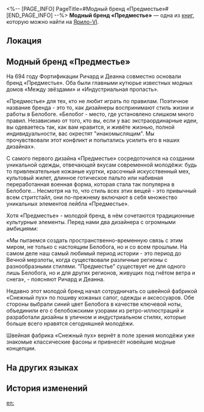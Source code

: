 <%-- [PAGE_INFO]
PageTitle=#Модный бренд «Предместье»#
[END_PAGE_INFO] --%>
{{Дополнить}}
{{Книга Инфобокс
|id           = 021
|partIds      = 190126
|Название     = 
|Изображение  = Иконка Книга.png
|Мир          = Ярило-VI
|Томов        = 1
|Автор        = <!--нужно добавить-->
|Описание     = Журнальная реклама модного бренда «Предместье».
|Том1         = {{tx}}
|Источник1    = {{tx|Отсутствует источник}}
|Персонажи    = 
|Фракции      = 
}}
'''Модный бренд «Предместье»''' — одна из [[Книги|книг]], которую можно найти на [[Ярило-VI]].

==Локация==
{{Отметка карты|<!--название карты-->|<!--id отметки-->}}

==Модный бренд «Предместье»==
<div align="center">{{Размер|+2|«Предместье» - ваша уникальность на пике}}</div>

На 694 году Фортификации Ричард и Деанна совместно основали бренд «Предместье». Оба были главными кутюрье известных модных домов «Между звёздами» и «Индустриальная пропасть».

«Предместье» для тех, кто не любит играть по правилам. Поэтичное название бренда - это то, как дизайнеры воспринимают стиль жизни и работы в Белобоге. «Белобог - место, где установлено слишком много правил. Независимо от того, кто вы, если у вас экстраординарные идеи, вы одеваетесь так, как вам нравится, и живёте жизнью, полной индивидуальности, вас окрестят "инакомыслящим". Мы прочувствовали этот конфликт и попытались усилить его в наших дизайнах».

С самого первого дизайна «Предместье» сосредоточился на создании уникальной одежды, отвечающей вкусам современной молодёжи: будь то привлекательные кожаные куртки, красочный искусственный мех, культовый жилет, длинное готическое пальто или набивная переработанная военная форма, которая стала так популярна в Белобоге... Несмотря на то, что стиль всех этих вещей - это привычный всем стритстайл, они по-прежнему включают в себя множество уникальных элементов лейбла «Предместье».

Хотя «Предместье» - молодой бренд, в нём сочетаются традиционные культурные элементы. Перед нами два дизайнера с огромными амбициями:

«Мы пытаемся создать пространственно-временную связь с этим миром, не только с настоящим Белобога, но и со всем прошлым. На самом деле наш самый любимый период истории - это период до Вечной мерзлоты, когда существовали различные регионы с разнообразными стилями. "Предместье" существует не для одного лишь Белобога, но и для других регионов, живущих под гнётом ветра и снега», - поясняют Ричард и Деанна.

Недавно этот молодой бренд начал сотрудничать со швейной фабрикой «Снежный пух» по пошиву кожаных сапог, одежды и аксессуаров. Обе стороны выбрали синий цвет Белобога в качестве ключевой ноты, объединили его с белобожскими узорами из ретро-иллюстраций и разработали дизайны в уличном и индустриальном стилях, которые больше всего нравятся сегодняшней молодёжи.

Швейная фабрика «Снежный пух» вернёт в поле зрения молодёжи уже знакомые классические фасоны и привнесёт новейшие модные концепции.

==На других языках==
{{На других языках
|en   = Fashion Brand "Suburbia"
|zhs  = 潮流品牌「郊外」
|zht  = 潮流品牌「郊外」
|ja   = 流行ブランド「アウトサイド」
|ko   = 트렌디 브랜드 「아웃사이드」
|es   = Marca de moda Suburbia
|fr   = Marque de vêtements «&nbsp;Suburbia&nbsp;»
|ru   = Модный бренд «Предместье»
|th   = แบรนด์แฟชั่น "Suburbia"
|vi   = Nhãn Hiệu Thời Trang "Suburbia"
|de   = Modemarke „Suburbia“
|id   = Merek Trendi "Suburbia"
|pt   = Marca de Moda "Suburbia"
}}

==История изменений==
{{История изменений|3.5}}

[[en:]]